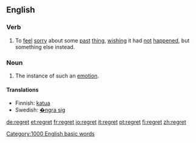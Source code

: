 ==English==
=== Verb ===

#To [[feel]] [[sorry]] about some [[past]] [[thing]], [[wish]]ing it had [[not]] [[happen]]ed, but something else instead.

=== Noun ===

#The instance of such an [[emotion]].

==== Translations ====
*Finnish: [[katua]]
*Swedish: [[�ngra sig]]
[[Category:1000 English basic words]]

[[de:regret]]
[[et:regret]]
[[fr:regret]]
[[io:regret]]
[[it:regret]]
[[pt:regret]]
[[fi:regret]]
[[zh:regret]]